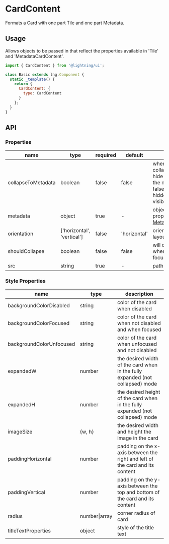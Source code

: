 
# CardContent

Formats a Card with one part Tile and one part Metadata.

## Usage

Allows objects to be passed in that reflect the properties available in 'Tile' and 'MetadataCardContent'.

```js
import { CardContent } from '@lightning/ui';

class Basic extends lng.Component {
  static _template() {
    return {
      CardContent: {
        type: CardContent
      }
    };
  }
}
```

<Canvas>
  <Story id="patterns-cardcontent--basic" />
</Canvas>

## API

### Properties

| name               | type                       | required | default      | description                                                                                                                          |
| ------------------ | -------------------------- | -------- | ------------ | ------------------------------------------------------------------------------------------------------------------------------------ |
| collapseToMetadata | boolean                    | false    | false        | when true, the collapsed state will hide the tile and show the metadata (when false, the metadata is hidden and the tile is visible) |
| metadata           | object                     | true     | -            | object with all of the properties for [MetadataCardContent](?path=/story/elements-metadatacardcontent--basic)                        |
| orientation        | ['horizontal', 'vertical'] | false    | 'horizontal' | orientation of card's layout                                                                                                         |
| shouldCollapse     | boolean                    | false    | false        | will collapse the Card when the Card is not focused                                                                                  |
| src                | string                     | true     | -            | path to artwork image                                                                                                                |

### Style Properties

| name                     | type          | description                                                                    |
| ------------------------ | ------------- | ------------------------------------------------------------------------------ |
| backgroundColorDisabled  | string        | color of the card when disabled                                                |
| backgroundColorFocused   | string        | color of the card when not disabled and when focused                           |
| backgroundColorUnfocused | string        | color of the card when unfocused and not disabled                              |
| expandedW                | number        | the desired width of the card when in the fully expanded (not collapsed) mode  |
| expandedH                | number        | the desired height of the card when in the fully expanded (not collapsed) mode |
| imageSize                | {w, h}        | the desired width and height the image in the card                             |
| paddingHorizontal        | number        | padding on the x-axis between the right and left of the card and its content   |
| paddingVertical          | number        | padding on the y-axis between the top and bottom of the card and its content   |
| radius                   | number\|array | corner radius of card                                                          |
| titleTextProperties      | object        | style of the title text                                                        |
